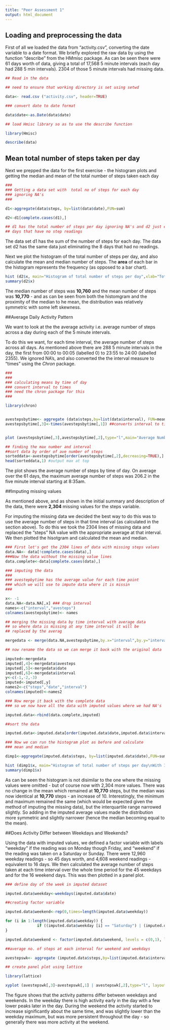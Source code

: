 ```yaml
---
title: "Peer Assessment 1"
output: html_document
---
```


## Loading and preprocessing the data

First of all we loaded the data from "activity.csv", converting the date variable to a date format. We briefly explored the raw data by using the function "describe" from the HMmisc package.  As can be seen there were 61 days worth of data, giving a total of 17,568 5 minute intervals (each day had 288 5 min intervals). 2304 of those 5 minute intervals had  missing data.

```r
## Read in the data

## need to ensure that working directory is set using setwd

data<- read.csv ("activity.csv", header=TRUE)

### convert date to date format

data$date<-as.Date(data$date)

## load Hmisc library so as to use the describe function

library(Hmisc)

describe(data)

```

## Mean total number of steps taken per day

Next we prepped the data for the first exercise - the histogram plots and getting the median and mean of the total number of steps taken each day

```r
###
### Getting a data set with  total no of steps for each day 
### ignoring NA's
###

d1<-aggregate(data$steps, by=list(data$date),FUN=sum)

d2<-d1[complete.cases(d1),]

## d1 has the total number of steps per day ignoring NA's and d2 just eliminates
## days that have no step readings

```

The data set d1 has the sum of the number of steps for each day.  The data set d2 has the same data just eliminating the 8 days that had no readings.

Next we plot the histogram of the total number of steps per day, and also calculate the mean and median number of steps.  The **area** of each bar in the histogram represents the frequency (as opposed to a bar chart).

```r
hist (d2$x, main="Histogram of total number of steps per day",xlab="Total no. of steps",col="blue")
summary(d2$x)
```
The median number of steps was **10,760** and the mean number of steps was **10,770** - and as can be seen from both the histomgram and the proximity of the median to he mean, the distribution was relatively symmetric with some left skewness.

##Average Daily Activity Pattern

We want to look at the the average activity i.e. average number of steps across a day during each of the 5 minute intervals.

To do this we want, for each time interval, the average number of steps across all days. As mentioned above there are 288 5 minute intervals in the day, the first from 00:00 to 00:05 (labelled 0) to 23:55 to 24:00 (labelled 2355). We ignored NA's, and also converted the the interval measure to "times" using the *Chron* package.

```r
###
### 
### calculating means by time of day
### convert interval to times
### need the chron package for this
###

library(chron)


avestepsbytime<- aggregate (data$steps,by=list(data$interval), FUN=mean,na.rm=TRUE)
avestepsbytime[,3]<-times(avestepsbytime[,1]) ##converts interval to time


plot (avestepsbytime[,3],avestepsbytime[,2],type="l",main="Average Number of Steps by Time of Day", xlab="Interval",ylab="Average No. of Steps")

## finding the max number and interval
##sort data by order of ave number of steps
sorteddata<-avestepsbytime[order(avestepsbytime[,2],decreasing=TRUE),]
head(sorteddata,1) #output max at top
```
The plot shows the average number of steps by time of day.  On average over the 61 days, the maximum average number of steps was 206.2 in the five minute interval starting at 8:35am.

##Imputing missing values

As mentioned above, and as shown in the initial summary and description of the data, there were **2,304** missing values for the steps variable.

For imputing the missing data we decided the best way to do this was to use the average number of steps in that time interval (as calculated in the section above).  To do this we took the 2304 lines of missing data and replaced the "steps" NA value with the appropriate average at that interval.  We then plotted the hisotgram and calculated the mean and median.

```r
### First let's get the 2304 lines of data with missing steps values
data.NA<- data[!complete.cases(data),]
###Now the data without the missing value lines
data.complete<-data[complete.cases(data),]

### imputing the data
###
### avestepbytime has the average value for each time point
### which we will use to impute data where it is missin
###

x<- -1
data.NA<-data.NA[,x] ### drop interval
names<-c("interval","avesteps")
colnames(avestepsbytime)<- names

## merging the missing data by time interval with average data 
## so where data is missing at any time interval it will be 
## replaced by the averag

mergedata <- merge(data.NA,avestepsbytime,by.x="interval",by.y="interval")

## now rename the data so we can merge it back with the original data

imputed<-mergedata
imputed[,4]<-mergedata$avesteps
imputed[,5]<-mergedata$date
imputed[,6]<-mergedata$interval
y<-c(-1,-2,-3)
imputed<-imputed[,y]
names2<-c("steps","date","interval")
colnames(imputed)<-names2

### Now merge it back with the complete data
### so we now have all the data with imputed values where we had NA's

imputed.data<-rbind(data.complete,imputed)

##sort the data

imputed.data<-imputed.data[order(imputed.data$date,imputed.data$interval),]

### Now we can run the histogram plot as before and calculate
### mean and median

dimp1<-aggregate(imputed.data$steps, by=list(imputed.data$date),FUN=sum)

hist (dimp1$x, main="Histogram of total number of steps per day\nWith Imputed Values",xlab="Total no. of steps",col="red")
summary(dimp1$x)
```

As can be seen the histogram is not disimilar to the one where the missing values were omitted - but of course now with 2,304 more values.  There was no change in the mean which remained at **10,770** steps, but the median was now identical at **10,770** steps - an increase of 10.  Interestingly, the minimum and maximum remained the same (which would be expected given the method of imputing the missing data), but the interquartile range narrowed slightly.  So adding in the imputed average values made the distribution more symmetric and slightly narrower (hence the median becoming equal to the mean).

##Does Activity Differ between Weekdays and Weekends?

Using the data with imputed values, we defined a factor variable with labels "weekday" if the reading was on Monday though Friday, and "weekend" if the reading was taken on a Saturday or Sunday.  There were 12,960 weekday readings - so 45 days worth, and 4,608 weekend readings - equivalent to 16 days.  We then calculated the average number of steps taken at each time interval over the whole time period for the 45 weekdays and for the 16 weekend days.  This was then plotted in a panel plot.


```r
### define day of the week in imputed dataset

imputed.data$weekday<-weekdays(imputed.data$date)

##creating factor variable 

imputed.data$weekend<-rep(0,times=length(imputed.data$weekday))

for (i in 1:length(imputed.data$weekday)) {
              if ((imputed.data$weekday [i] == "Saturday") | (imputed.data$weekday[i] == "Sunday")) imputed.data$weekend[i]<-1
}

imputed.data$weekend <- factor(imputed.data$weekend, levels = c(0,1), labels = c("weekday", "weekend"))

##average no. of steps at each interval for weekend and weekdays

avestepswk<- aggregate (imputed.data$steps,by=list(imputed.data$interval,imputed.data$weekend), FUN=mean,na.rm=TRUE)

## create panel plot using lattice

library(lattice)

xyplot (avestepswk[,3]~avestepswk[,1] | avestepswk[,2],type="l", layout = c(1,2), main="Average Number of Steps by Time of Day\n Comparing Weekdays and Weekends", xlab="Interval",ylab="Average No. of Steps")
```

The figure shows that the activity patterns differ between weekdays and weekends.  In the weekday there is high activity early in the day with a few lower peaks later in the day.  During the weekend the activity started to increase significantly about the same time, and was slightly lower than the weekday maximum, but was more persistent throughout the day - so generally there was more activity at the weekend.
